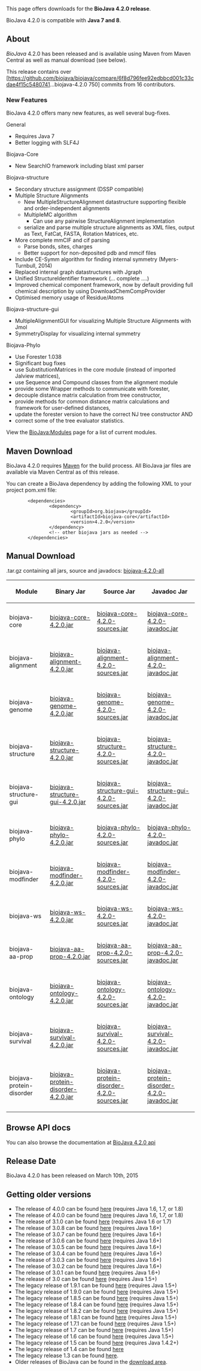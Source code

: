 This page offers downloads for the <b>BioJava 4.2.0 release</b>. 

BioJava 4.2.0 is compatible with <b>Java 7 and 8</b>.

== About ==
''BioJava'' 4.2.0 has been released and is available using Maven from Maven Central as well as manual download (see below).

This release contains over [https://github.com/biojava/biojava/compare/6f8d796fee92edbbcd001c33cdae4f15c5480741...biojava-4.2.0 750] commits from 16 contributors.

===New Features===

BioJava 4.2.0 offers many new features, as well several bug-fixes.

;General
* Requires Java 7
* Better logging with SLF4J

;Biojava-Core
* New SearchIO framework including blast xml parser

;Biojava-structure
* Secondary structure assignment (DSSP compatible)
* Multiple Structure Alignments
** New MultipleStructureAlignment datastructure supporting flexible and order-independent alignments
** MultipleMC algorithm
*** Can use any pairwise StructureAlignment implementation
** serialize and parse multiple structure alignments as XML files, output as Text, FatCat, FASTA, Rotation Matrices, etc.
* More complete mmCIF and cif parsing
** Parse bonds, sites, charges
** Better support for non-deposited pdb and mmcif files
* Include CE-Symm algorithm for finding internal symmetry (Myers-Turnbull, 2014)
* Replaced internal graph datastructures with Jgraph
* Unified StructureIdentifier framework (... complete ....)
* Improved chemical component framework, now by default providing full chemical description by using DownloadChemCompProvider
* Optimised memory usage of Residue/Atoms

;Biojava-structure-gui
* MultipleAlignmentGUI for visualizing Multiple Structure Alignments with Jmol
* SymmetryDisplay for visualizing internal symmetry

;Biojava-Phylo
* Use Forester 1.038
* Significant bug fixes
* use SubstitutionMatrices in the core module (instead of imported Jalview matrices),
* use Sequence and Compound classes from the alignment module
* provide some Wrapper methods to communicate with forester,
* decouple distance matrix calculation from tree constructor,
* provide methods for common distance matrix calculations and framework for user-defined distances,
* update the forester version to have the correct NJ tree constructor AND
* correct some of the tree evaluator statistics.



View the [[BioJava:Modules]] page for a list of current modules.

== Maven Download ==
BioJava 4.2.0 requires [http://maven.apache.org/ Maven] for the build process. All BioJava jar files are available via Maven Central as of this release.

You can create a BioJava dependency by adding the following XML to your project pom.xml file:
<pre>
        <dependencies>
                <dependency>
                        <groupId>org.biojava</groupId>
                        <artifactId>biojava-core</artifactId>
                        <version>4.2.0</version>
                </dependency>
                <!-- other biojava jars as needed -->
        </dependencies>	
</pre>

== Manual Download ==

.tar.gz containing all jars, source and javadocs: [http://biojava.org/download/bj4.2.0/biojava-4.2.0-all.tar.gz biojava-4.2.0-all]

{|
|+
! Module
! Binary Jar
! Source Jar
! Javadoc Jar
|-
| biojava-core 
| [https://repo1.maven.org/maven2/org/biojava/biojava-core/4.2.0/biojava-core-4.2.0.jar biojava-core-4.2.0.jar] 
| [https://repo1.maven.org/maven2/org/biojava/biojava-core/4.2.0/biojava-core-4.2.0-sources.jar biojava-core-4.2.0-sources.jar] 
| [https://repo1.maven.org/maven2/org/biojava/biojava-core/4.2.0/biojava-core-4.2.0-javadoc.jar biojava-core-4.2.0-javadoc.jar]
|-
| biojava-alignment 
| [https://repo1.maven.org/maven2/org/biojava/biojava-alignment/4.2.0/biojava-alignment-4.2.0.jar biojava-alignment-4.2.0.jar] 
| [https://repo1.maven.org/maven2/org/biojava/biojava-alignment/4.2.0/biojava-alignment-4.2.0-sources.jar biojava-alignment-4.2.0-sources.jar] 
| [https://repo1.maven.org/maven2/org/biojava/biojava-alignment/4.2.0/biojava-alignment-4.2.0-javadoc.jar biojava-alignment-4.2.0-javadoc.jar]
|-
| biojava-genome 
| [https://repo1.maven.org/maven2/org/biojava/biojava-genome/4.2.0/biojava-genome-4.2.0.jar biojava-genome-4.2.0.jar] 
| [https://repo1.maven.org/maven2/org/biojava/biojava-genome/4.2.0/biojava-genome-4.2.0-sources.jar biojava-genome-4.2.0-sources.jar] 
| [https://repo1.maven.org/maven2/org/biojava/biojava-genome/4.2.0/biojava-genome-4.2.0-javadoc.jar biojava-genome-4.2.0-javadoc.jar]
|-
| biojava-structure 
| [https://repo1.maven.org/maven2/org/biojava/biojava-structure/4.2.0/biojava-structure-4.2.0.jar biojava-structure-4.2.0.jar] 
| [https://repo1.maven.org/maven2/org/biojava/biojava-structure/4.2.0/biojava-structure-4.2.0-sources.jar biojava-structure-4.2.0-sources.jar] 
| [https://repo1.maven.org/maven2/org/biojava/biojava-structure/4.2.0/biojava-structure-4.2.0-javadoc.jar biojava-structure-4.2.0-javadoc.jar]
|-
| biojava-structure-gui 
| [https://repo1.maven.org/maven2/org/biojava/biojava-structure-gui/4.2.0/biojava-structure-gui-4.2.0.jar biojava-structure-gui-4.2.0.jar] 
| [https://repo1.maven.org/maven2/org/biojava/biojava-structure-gui/4.2.0/biojava-structure-gui-4.2.0-sources.jar biojava-structure-gui-4.2.0-sources.jar] 
| [https://repo1.maven.org/maven2/org/biojava/biojava-structure-gui/4.2.0/biojava-structure-gui-4.2.0-javadoc.jar biojava-structure-gui-4.2.0-javadoc.jar]
|-
| biojava-phylo 
| [https://repo1.maven.org/maven2/org/biojava/biojava-phylo/4.2.0/biojava-phylo-4.2.0.jar biojava-phylo-4.2.0.jar] 
| [https://repo1.maven.org/maven2/org/biojava/biojava-phylo/4.2.0/biojava-phylo-4.2.0-sources.jar biojava-phylo-4.2.0-sources.jar] 
| [https://repo1.maven.org/maven2/org/biojava/biojava-phylo/4.2.0/biojava-phylo-4.2.0-javadoc.jar biojava-phylo-4.2.0-javadoc.jar]
|-
| biojava-modfinder 
| [https://repo1.maven.org/maven2/org/biojava/biojava-modfinder/4.2.0/biojava-modfinder-4.2.0.jar biojava-modfinder-4.2.0.jar] 
| [https://repo1.maven.org/maven2/org/biojava/biojava-modfinder/4.2.0/biojava-modfinder-4.2.0-sources.jar biojava-modfinder-4.2.0-sources.jar] 
| [https://repo1.maven.org/maven2/org/biojava/biojava-modfinder/4.2.0/biojava-modfinder-4.2.0-javadoc.jar biojava-modfinder-4.2.0-javadoc.jar]
|-
| biojava-ws 
| [https://repo1.maven.org/maven2/org/biojava/biojava-ws/4.2.0/biojava-ws-4.2.0.jar biojava-ws-4.2.0.jar] 
| [https://repo1.maven.org/maven2/org/biojava/biojava-ws/4.2.0/biojava-ws-4.2.0-sources.jar biojava-ws-4.2.0-sources.jar] 
| [https://repo1.maven.org/maven2/org/biojava/biojava-ws/4.2.0/biojava-ws-4.2.0-javadoc.jar biojava-ws-4.2.0-javadoc.jar]
|-
| biojava-aa-prop 
| [https://repo1.maven.org/maven2/org/biojava/biojava-aa-prop/4.2.0/biojava-aa-prop-4.2.0.jar biojava-aa-prop-4.2.0.jar] 
| [https://repo1.maven.org/maven2/org/biojava/biojava-aa-prop/4.2.0/biojava-aa-prop-4.2.0-sources.jar biojava-aa-prop-4.2.0-sources.jar] 
| [https://repo1.maven.org/maven2/org/biojava/biojava-aa-prop/4.2.0/biojava-aa-prop-4.2.0-javadoc.jar biojava-aa-prop-4.2.0-javadoc.jar]
|-
| biojava-ontology
| [https://repo1.maven.org/maven2/org/biojava/biojava-ontology/4.2.0/biojava-ontology-4.2.0.jar biojava-ontology-4.2.0.jar] 
| [https://repo1.maven.org/maven2/org/biojava/biojava-ontology/4.2.0/biojava-ontology-4.2.0-sources.jar biojava-ontology-4.2.0-sources.jar] 
| [https://repo1.maven.org/maven2/org/biojava/biojava-ontology/4.2.0/biojava-ontology-4.2.0-javadoc.jar biojava-ontology-4.2.0-javadoc.jar]
|-
| biojava-survival
| [https://repo1.maven.org/maven2/org/biojava/biojava-survival/4.2.0/biojava-survival-4.2.0.jar biojava-survival-4.2.0.jar] 
| [https://repo1.maven.org/maven2/org/biojava/biojava-survival/4.2.0/biojava-survival-4.2.0-sources.jar biojava-survival-4.2.0-sources.jar] 
| [https://repo1.maven.org/maven2/org/biojava/biojava-survival/4.2.0/biojava-survival-4.2.0-javadoc.jar biojava-survival-4.2.0-javadoc.jar]
|-
| biojava-protein-disorder 
| [https://repo1.maven.org/maven2/org/biojava/biojava-protein-disorder/4.2.0/biojava-protein-disorder-4.2.0.jar biojava-protein-disorder-4.2.0.jar] 
| [https://repo1.maven.org/maven2/org/biojava/biojava-protein-disorder/4.2.0/biojava-protein-disorder-4.2.0-sources.jar biojava-protein-disorder-4.2.0-sources.jar] 
| [https://repo1.maven.org/maven2/org/biojava/biojava-protein-disorder/4.2.0/biojava-protein-disorder-4.2.0-javadoc.jar biojava-protein-disorder-4.2.0-javadoc.jar]

|}

== Browse API docs ==
You can also browse the documentation at [http://www.biojava.org/docs/api4.2.0/ BioJava 4.2.0 api]

==Release Date==
BioJava 4.2.0 has been released on March 10th, 2015

== Getting older versions ==
* The release of 4.0.0 can be found [[BioJava:Download 4.1.0|here]] (requires Java 1.6, 1.7, or 1.8)
* The release of 4.0.0 can be found [[BioJava:Download 4.0.0|here]] (requires Java 1.6, 1.7, or 1.8)
* The release of 3.1.0 can be found [[BioJava:Download 3.1.0|here]] (requires Java 1.6 or 1.7)
* The release of 3.0.8 can be found [[BioJava:Download 3.0.8|here]] (requires Java 1.6+)
* The release of 3.0.7 can be found [[BioJava:Download 3.0.7|here]] (requires Java 1.6+)
* The release of 3.0.6 can be found [[BioJava:Download 3.0.6|here]] (requires Java 1.6+)
* The release of 3.0.5 can be found [[BioJava:Download 3.0.5|here]] (requires Java 1.6+)
* The release of 3.0.4 can be found [[BioJava:Download 3.0.4|here]] (requires Java 1.6+)
* The release of 3.0.3 can be found [[BioJava:Download 3.0.3|here]] (requires Java 1.6+)
* The release of 3.0.2 can be found [[BioJava:Download 3.0.2|here]] (requires Java 1.6+)
* The release of 3.0.1 can be found [[BioJava:Download 3.0.1|here]] (requires Java 1.6+)
* The release of 3.0 can be found [[BioJava:Download 3.0|here]] (requires Java 1.5+)
* The legacy release of 1.9.1 can be found [[BioJava:Download 1.9.1|here]] (requires Java 1.5+)
* The legacy release of 1.9.0 can be found [[BioJava:Download 1.9.0|here]] (requires Java 1.5+)
* The legacy release of 1.8.5 can be found [[BioJava:Download 1.8.5|here]] (requires Java 1.5+)
* The legacy release of 1.8.4 can be found [[BioJava:Download 1.8.4|here]] (requires Java 1.5+)
* The legacy release of 1.8.2 can be found [[BioJava:Download 1.8.2|here]] (requires Java 1.5+)
* The legacy release of 1.8.1 can be found [[BioJava:Download 1.8.1|here]] (requires Java 1.5+)
* The legacy release of 1.7.1 can be found [[BioJava:Download 1.7.1|here]] (requires Java 1.5+)
* The legacy release of 1.7 can be found [[BioJava:Download 1.7|here]] (requires Java 1.5+)
* The legacy release of 1.6 can be found [[BioJava:Download 1.6|here]] (requires Java 1.5+)
* The legacy release of 1.5 can be found [[BioJava:Download 1.5|here]] (requires Java 1.4.2+)
* The legacy release of 1.4 can be found [[BioJava:Download 1.4|here]]
* The legacy release 1.3 can be found [[BioJava:Download 1.3|here]].
* Older releases of BioJava can be found in the [http://www.biojava.org/download/ download area].